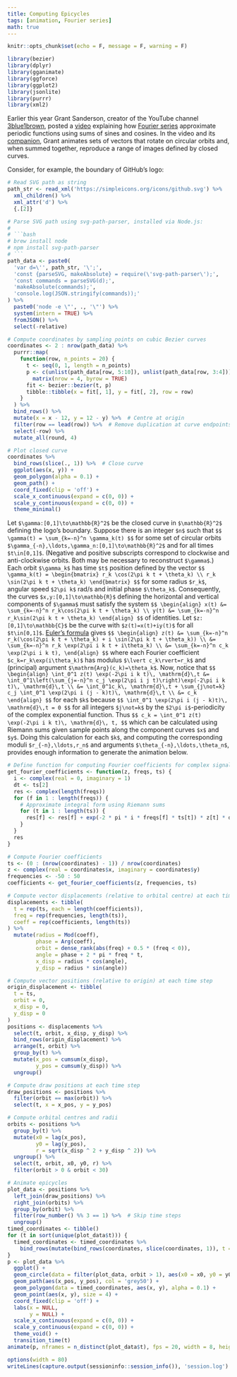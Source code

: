 ```yaml
---
title: Computing Epicycles
tags: [animation, Fourier series]
math: true
---
```


```r
knitr::opts_chunk$set(echo = F, message = F, warning = F)

library(bezier)
library(dplyr)
library(gganimate)
library(ggforce)
library(ggplot2)
library(jsonlite)
library(purrr)
library(xml2)
```

Earlier this year Grant Sanderson, creator of the YouTube channel [3blue1brown](https://www.3blue1brown.com), posted a [video](https://www.youtube.com/watch?v=r6sGWTCMz2k) explaining how [Fourier series](http://mathworld.wolfram.com/FourierSeries.html) approximate periodic functions using sums of sines and cosines.
In the video and its [companion](https://www.youtube.com/watch?v=-qgreAUpPwM), Grant animates sets of vectors that rotate on circular orbits and, when summed together, reproduce a range of images defined by closed curves.

Consider, for example, the boundary of GitHub's logo:

```r

# Read SVG path as string
path_str <- read_xml('https://simpleicons.org/icons/github.svg') %>%
  xml_children() %>%
  xml_attr('d') %>%
  {.[2]}

# Parse SVG path using svg-path-parser, installed via Node.js:
#
# ```bash
# brew install node
# npm install svg-path-parser
# ```
path_data <- paste0(
  'var d=\'', path_str, '\';',
  'const {parseSVG, makeAbsolute} = require(\'svg-path-parser\');',
  'const commands = parseSVG(d);',
  'makeAbsolute(commands);',
  'console.log(JSON.stringify(commands));'
) %>%
  paste0('node -e \"', ., '\"') %>%
  system(intern = TRUE) %>%
  fromJSON() %>%
  select(-relative)

# Compute coordinates by sampling points on cubic Bezier curves
coordinates <- 2 : nrow(path_data) %>%
  purrr::map(
    function(row, n_points = 20) {
      t <- seq(0, 1, length = n_points)
      p <- c(unlist(path_data[row, 5:10]), unlist(path_data[row, 3:4])) %>%
        matrix(nrow = 4, byrow = TRUE)
      fit <- bezier::bezier(t, p)
      tibble::tibble(x = fit[, 1], y = fit[, 2], row = row)
    }
  ) %>%
  bind_rows() %>%
  mutate(x = x - 12, y = 12 - y) %>%  # Centre at origin
  filter(row == lead(row)) %>%  # Remove duplication at curve endpoints
  select(-row) %>%
  mutate_all(round, 4)

# Plot closed curve
coordinates %>%
  bind_rows(slice(., 1)) %>%  # Close curve
  ggplot(aes(x, y)) +
  geom_polygon(alpha = 0.1) +
  geom_path() +
  coord_fixed(clip = 'off') +
  scale_x_continuous(expand = c(0, 0)) +
  scale_y_continuous(expand = c(0, 0)) +
  theme_minimal()
```

Let `$\gamma:[0,1]\to\mathbb{R}^2$` be the closed curve in `$\mathbb{R}^2$` defining the logo's boundary.
Suppose there is an integer `$n$` such that
`$$ \gamma(t) = \sum_{k=-n}^n \gamma_k(t) $$`
for some set of circular orbits `$\gamma_{-n},\ldots,\gamma_n:[0,1]\to\mathbb{R}^2$` and for all times `$t\in[0,1]$`.
(Negative and positive subscripts correspond to clockwise and anti-clockwise orbits.
Both may be necessary to reconstruct `$\gamma$`.)
Each orbit `$\gamma_k$` has time `$t$` position defined by the vector
`$$ \gamma_k(t) = \begin{bmatrix} r_k \cos(2\pi k t + \theta_k) \\ r_k \sin(2\pi k t + \theta_k) \end{bmatrix} $$`
for some radius `$r_k$`, angular speed `$2\pi k$` rad/s and initial phase `$\theta_k$`.
Consequently, the curves `$x,y:[0,1]\to\mathbb{R}$` defining the horizontal and vertical components of `$\gamma$` must satisfy the system
`$$ \begin{align} x(t) &= \sum_{k=-n}^n r_k\cos(2\pi k t + \theta_k) \\ y(t) &= \sum_{k=-n}^n r_k\sin(2\pi k t + \theta_k) \end{align} $$`
of identities.
Let `$z:[0,1]\to\mathbb{C}$` be the curve with `$z(t)=x(t)+iy(t)$` for all `$t\in[0,1]$`.
[Euler's formula](http://mathworld.wolfram.com/EulerFormula.html) gives
`$$ \begin{align} z(t) &= \sum_{k=-n}^n r_k(\cos(2\pi k t + \theta_k) + i \sin(2\pi k t + \theta_k)) \\ &= \sum_{k=-n}^n r_k \exp(2\pi i k t + i\theta_k) \\ &= \sum_{k=-n}^n c_k \exp(2\pi i k t), \end{align} $$`
where each Fourier coefficient `$c_k=r_k\exp(i\theta_k)$` has modulus `$\lvert c_k\rvert=r_k$` and (principal) argument `$\mathrm{Arg}(c_k)=\theta_k$`.
Now, notice that
`$$ \begin{align} \int_0^1 z(t) \exp(-2\pi i k t)\, \mathrm{d}\,t &= \int_0^1\left(\sum_{j=-n}^n c_j \exp(2\pi i j t)\right)\exp(-2\pi i k t)\, \mathrm{d}\,t \\ &= \int_0^1c_k\, \mathrm{d}\,t + \sum_{j\not=k} c_j \int_0^1 \exp(2\pi i (j - k)t)\, \mathrm{d}\,t \\ &= c_k \end{align} $$`
for each `$k$` because
`$$ \int_0^1 \exp(2\pi i (j - k)t)\, \mathrm{d}\,t = 0 $$`
for all integers `$j\not=k$` by the `$2\pi i$`-periodicity of the complex exponential function.
Thus
`$$ c_k = \int_0^1 z(t) \exp(-2\pi i k t)\, \mathrm{d}\, t, $$`
which can be calculated using Riemann sums given sample points along the component curves `$x$` and `$y$`.
Doing this calculation for each `$k$`, and computing the corresponding moduli `$r_{-n},\ldots,r_n$` and arguments `$\theta_{-n},\ldots,\theta_n$`, provides enough information to generate the animation below.

```r
# Define function for computing Fourier coefficients for complex signal
get_fourier_coefficients <- function(z, freqs, ts) {
  i <- complex(real = 0, imaginary = 1)
  dt <- ts[2]
  res <- complex(length(freqs))
  for (f in 1 : length(freqs)) {
    # Approximate integral form using Riemann sums
    for (t in 1 : length(ts)) {
      res[f] <- res[f] + exp(-2 * pi * i * freqs[f] * ts[t]) * z[t] * dt
    }
  }
  res
}

# Compute Fourier coefficients
ts <- (0 : (nrow(coordinates) - 1)) / nrow(coordinates)
z <- complex(real = coordinates$x, imaginary = coordinates$y)
frequencies <- -50 : 50
coefficients <- get_fourier_coefficients(z, frequencies, ts)

# Compute vector displacements (relative to orbital centre) at each time steps
displacements <- tibble(
  t = rep(ts, each = length(coefficients)),
  freq = rep(frequencies, length(ts)),
  coeff = rep(coefficients, length(ts))
) %>%
  mutate(radius = Mod(coeff),
         phase = Arg(coeff),
         orbit = dense_rank(abs(freq) + 0.5 * (freq < 0)),
         angle = phase + 2 * pi * freq * t,
         x_disp = radius * cos(angle),
         y_disp = radius * sin(angle))

# Compute vector positions (relative to origin) at each time step
origin_displacement <- tibble(
  t = ts,
  orbit = 0,
  x_disp = 0,
  y_disp = 0
)
positions <- displacements %>%
  select(t, orbit, x_disp, y_disp) %>%
  bind_rows(origin_displacement) %>%
  arrange(t, orbit) %>%
  group_by(t) %>%
  mutate(x_pos = cumsum(x_disp),
         y_pos = cumsum(y_disp)) %>%
  ungroup()

# Compute draw positions at each time step
draw_positions <- positions %>%
  filter(orbit == max(orbit)) %>%
  select(t, x = x_pos, y = y_pos)

# Compute orbital centres and radii
orbits <- positions %>%
  group_by(t) %>%
  mutate(x0 = lag(x_pos),
         y0 = lag(y_pos),
         r = sqrt(x_disp ^ 2 + y_disp ^ 2)) %>%
  ungroup() %>%
  select(t, orbit, x0, y0, r) %>%
  filter(orbit > 0 & orbit < 30)

# Animate epicycles
plot_data <- positions %>%
  left_join(draw_positions) %>%
  right_join(orbits) %>%
  group_by(orbit) %>%
  filter(row_number() %% 3 == 1) %>%  # Skip time steps
  ungroup()
timed_coordinates <- tibble()
for (t in sort(unique(plot_data$t))) {
  timed_coordinates <- timed_coordinates %>%
    bind_rows(mutate(bind_rows(coordinates, slice(coordinates, 1)), t = t))
}
p <- plot_data %>%
  ggplot() +
  geom_circle(data = filter(plot_data, orbit > 1), aes(x0 = x0, y0 = y0, r = r), col = 'grey75') +
  geom_path(aes(x_pos, y_pos), col = 'grey50') +
  geom_polygon(data = timed_coordinates, aes(x, y), alpha = 0.1) +
  geom_point(aes(x, y), size = 4) +
  coord_fixed(clip = 'off') +
  labs(x = NULL,
       y = NULL) +
  scale_x_continuous(expand = c(0, 0)) +
  scale_y_continuous(expand = c(0, 0)) +
  theme_void() +
  transition_time(t)
animate(p, nframes = n_distinct(plot_data$t), fps = 20, width = 8, height = 4.5, res = 100, units = 'in')
```

```r
options(width = 80)
writeLines(capture.output(sessioninfo::session_info()), 'session.log')
```
